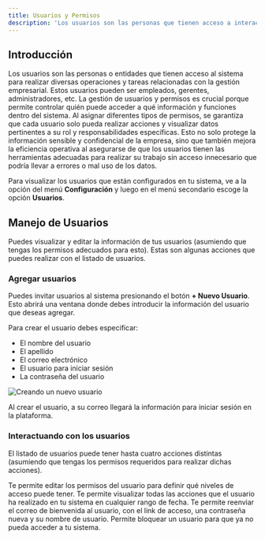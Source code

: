```yaml
---
title: Usuarios y Permisos
description: 'Los usuarios son las personas que tienen acceso a interactuar con tu sistema.'
---
```


## Introducción

Los usuarios son las personas o entidades que tienen acceso al sistema para realizar diversas operaciones y tareas relacionadas con la gestión empresarial. Estos usuarios pueden ser empleados, gerentes, administradores, etc. La gestión de usuarios y permisos es crucial porque permite controlar quién puede acceder a qué información y funciones dentro del sistema. Al asignar diferentes tipos de permisos, se garantiza que cada usuario solo pueda realizar acciones y visualizar datos pertinentes a su rol y responsabilidades específicas. Esto no solo protege la información sensible y confidencial de la empresa, sino que también mejora la eficiencia operativa al asegurarse de que los usuarios tienen las herramientas adecuadas para realizar su trabajo sin acceso innecesario que podría llevar a errores o mal uso de los datos.

Para visualizar los usuarios que están configurados en tu sistema, ve a la opción del menú **Configuración** y luego en el menú secondario escoge la opción **Usuarios**.

## Manejo de Usuarios

Puedes visualizar y editar la información de tus usuarios (asumiendo que tengas los permisos adecuados para esto). Estas son algunas acciones que puedes realizar con el listado de usuarios.

### Agregar usuarios

Puedes invitar usuarios al sistema presionando el botón **+ Nuevo Usuario**. Esto abrirá una ventana donde debes introducir la información del usuario que deseas agregar.

Para crear el usuario debes especificar:
- El nombre del usuario
- El apellido
- El correo electrónico
- El usuario para iniciar sesión
- La contraseña del usuario

![Creando un nuevo usuario](/images/new-user-modal.jpg)

Al crear el usuario, a su correo llegará la información para iniciar sesión en la plataforma.

### Interactuando con los usuarios

El listado de usuarios puede tener hasta cuatro acciones distintas (asumiendo que tengas los permisos requeridos para realizar dichas acciones).

<CardGroup cols={2}>
  <Card
    title="Permisos"
    icon="key"
  >
    Te permite editar los permisos del usuario para definir qué niveles de acceso puede tener.
  </Card>
  <Card
    title="Historial"
    icon="binoculars"
  >
    Te permite visualizar todas las acciones que el usuario ha realizado en tu sistema en cualquier rango de fecha.
  </Card>
  <Card
    title="Reenviar Bienvenida"
    icon="envelope"
  >
    Te permite reenviar el correo de bienvenida al usuario, con el link de acceso, una contraseña nueva y su nombre de usuario.
  </Card>
  <Card
    title="Bloquear"
    icon="ban"
  >
    Permite bloquear un usuario para que ya no pueda acceder a tu sistema.
  </Card>
</CardGroup>
